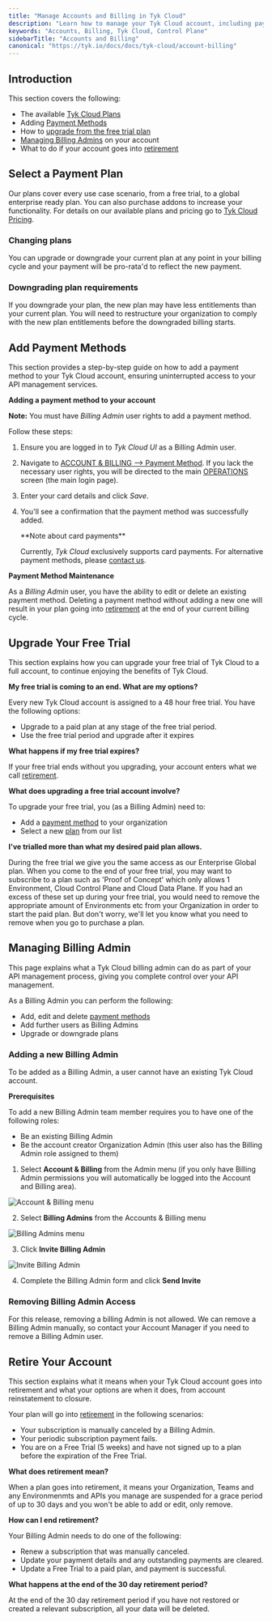 ```yaml
---
title: "Manage Accounts and Billing in Tyk Cloud"
description: "Learn how to manage your Tyk Cloud account, including payment plans, billing methods, and account retirement."
keywords: "Accounts, Billing, Tyk Cloud, Control Plane"
sidebarTitle: "Accounts and Billing"
canonical: "https://tyk.io/docs/docs/tyk-cloud/account-billing"
---
```


## Introduction

This section covers the following:

* The available [Tyk Cloud Plans](/docs/tyk-cloud/account-billing#select-a-payment-plan)
* Adding [Payment Methods](/docs/#add-payment-methods)
* How to [upgrade from the free trial plan](/docs/#upgrade-your-free-trial)
* [Managing Billing Admins](/docs/#managing-billing-admin) on your account
* What to do if your account goes into [retirement](/docs/#retire-your-account)

## Select a Payment Plan

Our plans cover every use case scenario, from a free trial, to a global enterprise ready plan. You can also purchase addons to increase your functionality. For details on our available plans and pricing go to [Tyk Cloud Pricing](https://tyk.io/price-comparison/).

### Changing plans

You can upgrade or downgrade your current plan at any point in your billing cycle and your payment will be pro-rata'd to reflect the new payment.

### Downgrading plan requirements

If you downgrade your plan, the new plan may have less entitlements than your current plan. You will need to restructure your organization to comply with the new plan entitlements before the downgraded billing starts.

## Add Payment Methods

This section provides a step-by-step guide on how to add a payment method to your Tyk Cloud account, ensuring uninterrupted access to your API management services.

**Adding a payment method to your account**

**Note:** You must have *Billing Admin* user rights to add a payment method. 

Follow these steps:

1. Ensure you are logged in to *Tyk Cloud UI* as a Billing Admin user.
2. Navigate to <a href="https://account.cloud-ara.tyk.io/payment-method" className="external-links" target="_blank" rel="noopener">ACCOUNT & BILLING --> Payment Method</a>. If you lack the necessary user rights, you will be directed to the main [OPERATIONS](https://dashboard.cloud-ara.tyk.io/) screen (the main login page).
3. Enter your card details and click *Save*.
4. You'll see a confirmation that the payment method was successfully added.



    <Note>
    **Note about card payments**

    Currently, *Tyk Cloud* exclusively supports card payments. For alternative payment methods, please [contact us](https://tyk.io/contact/).
    </Note>


**Payment Method Maintenance**

As a *Billing Admin* user, you have the ability to edit or delete an existing payment method. Deleting a payment method without adding a new one will result in your plan going into [retirement](/docs/#retire-your-account) at the end of your current billing cycle.

## Upgrade Your Free Trial

This section explains how you can upgrade your free trial of Tyk Cloud to a full account, to continue enjoying the benefits of Tyk Cloud.

**My free trial is coming to an end. What are my options?**

Every new Tyk Cloud account is assigned to a 48 hour free trial. You have the following options:

* Upgrade to a paid plan at any stage of the free trial period.
* Use the free trial period and upgrade after it expires

**What happens if my free trial expires?**

If your free trial ends without you upgrading, your account enters what we call [retirement](/docs/tyk-cloud#glossary).

**What does upgrading a free trial account involve?**

To upgrade your free trial, you (as a Billing Admin) need to:
* Add a [payment method](/docs/#add-payment-methods) to your organization
* Select a new [plan](/docs/tyk-cloud/account-billing#select-a-payment-plan) from our list

**I've trialled more than what my desired paid plan allows.**

During the free trial we give you the same access as our Enterprise Global plan. When you come to the end of your free trial, you may want to subscribe to a plan such as 'Proof of Concept' which only allows 1 Environment, Cloud Control Plane and Cloud Data Plane. If you had an excess of these set up during your free trial, you would need to remove the appropriate amount of Environments etc from your Organization in order to start the paid plan. But don't worry, we'll let you know what you need to remove when you go to purchase a plan. 


## Managing Billing Admin

This page explains what a Tyk Cloud billing admin can do as part of your API management process, giving you complete control over your API management.

As a Billing Admin you can perform the following:

* Add, edit and delete [payment methods](/docs/#add-payment-methods)
* Add further users as Billing Admins
* Upgrade or downgrade plans

### Adding a new Billing Admin


<Note>
To be added as a Billing Admin, a user cannot have an existing Tyk Cloud account.
</Note>


**Prerequisites**

To add a new Billing Admin team member requires you to have one of the following roles:

* Be an existing Billing Admin
* Be the account creator Organization Admin (this user also has the Billing Admin role assigned to them)

1. Select **Account & Billing** from the Admin menu (if you only have Billing Admin permissions you will automatically be logged into the Account and Billing area).

<img src="/img/admin/tyk-cloud-account-billing-menu.png" alt="Account & Billing menu" />

2. Select **Billing Admins** from the Accounts & Billing menu

<img src="/img/admin/billing-admins.png" alt="Billing Admins menu" />

3. Click **Invite Billing Admin**

<img src="/img/admin/invite-billing-admin.png" alt="Invite Billing Admin" />

4. Complete the Billing Admin form and click **Send Invite**

### Removing Billing Admin Access

For this release, removing a billing Admin is not allowed. We can remove a Billing Admin manually, so contact your Account Manager if you need to remove a Billing Admin user.

## Retire Your Account

This section explains what it means when your Tyk Cloud account goes into retirement and what your options are when it does, from account reinstatement to closure.

Your plan will go into [retirement](/docs/tyk-cloud#glossary) in the following scenarios:

* Your subscription is manually canceled by a Billing Admin.
* Your periodic subscription payment fails.
* You are on a Free Trial (5 weeks) and have not signed up to a plan before the expiration of the Free Trial.

**What does retirement mean?**

When a plan goes into retirement, it means your Organization, Teams and any Environmenmts and APIs you manage are suspended for a grace period of up to 30 days and you won't be able to add or edit, only remove.

**How can I end retirement?**

Your Billing Admin needs to do one of the following:

* Renew a subscription that was manually canceled.
* Update your payment details and any outstanding payments are cleared.
* Update a Free Trial to a paid plan, and payment is successful.

**What happens at the end of the 30 day retirement period?**

At the end of the 30 day retirement period if you have not restored or created a relevant subscription, all your data will be deleted.


